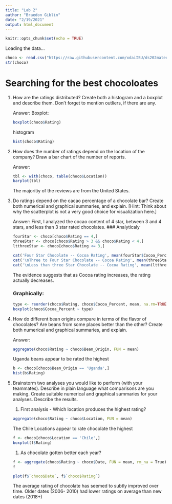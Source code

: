 ```yaml
---
title: "Lab 2"
author: "Braedon Giblin"
date: "2/19/2021"
output: html_document
---
```


```r
knitr::opts_chunk$set(echo = TRUE)
```

Loading the data...

```R
choco <- read.csv("https://raw.githubusercontent.com/xdaiISU/ds202materials/master/hwlabs/data/choco.csv") 
str(choco) 
```

# Searching for the best chocoloates

1.  How are the ratings distributed? Create both a histogram and a boxplot and describe them. Don’t forget to mention outliers, if there are any.

    Answer:
    Boxplot:
    ```R
    boxplot(choco$Rating)
    ```
    histogram
    ```R
    hist(choco$Rating)
    ```

1.  How does the number of ratings depend on the location of the company? Draw a bar chart of the number of reports.
    
    Answer:
    ```R
    tbl <- with(choco, table(choco$Location))
    barplot(tbl)
    ```
    The majoritiy of the reviews are from the United States.
    
1.  Do ratings depend on the cacao percentage of a chocolate bar? Create both numerical and graphical summaries, and explain. [Hint: Think about why the scatterplot is not a very good choice for visualization here.]

    Answer:
    First, I analyzed the cocao content of 4 star, between 3 and 4 stars, and less than 3 star rated chocolates.
    ### Analyticaly
    ```R
    fourStar <- choco[choco$Rating == 4,]
    threeStar <- choco[choco$Rating > 3 && choco$Rating < 4,]
    ltthreeStar <- choco[choco$Rating <= 3,]
    
    cat('Four Star Chocolate -- Cocoa Rating', mean(fourStar$Cocoa_Percent, rm_na=True))
    cat('\nThree to Four Star Chocolate -- Cocoa Rating', mean(threeStar$Cocoa_Percent, rm_na=True))
    cat('\nLess than three Star Chocolate -- Cocoa Rating', mean(ltthreeStar$Cocoa_Percent, rm_na=True))
    ```
    The evidence suggests that as Cocoa rating increases, the rating actually decreases.
    
    ### Graphically:
    ```R
    type <- reorder(choco$Rating, choco$Cocoa_Percent, mean, na.rm=TRUE)
    boxplot(choco$Cocoa_Percent ~ type)
    
    ```
1.  How do different bean origins compare in terms of the flavor of chocolates? Are beans from some places better than the other? Create both numerical and graphical summaries, and explain.

    Answer:
    ```R
    aggregate(choco$Rating ~ choco$Bean_Origin, FUN = mean)
    ```
    Uganda beans appear to be rated the highest
    
    ```R
    b <- choco[choco$Bean_Origin == 'Uganda',]
    hist(b$Rating)
    ```
    
1.  Brainstorm two analyses you would like to perform (with your teammates). Describe in plain language what comparisons are you making. Create suitable numerical and graphical summaries for your analyses. Describe the results.

    1.  First analysis - Which location produces the highest rating?
    
    ```R
    aggregate(choco$Rating ~ choco$Location, FUN = mean)
    ```
    The Chile Locations appear to rate chocolate the highest
    ```R
    f <- choco[choco$Location == 'Chile',]
    boxplot(f$Rating)
    ```
    1. As chocolate gotten better each year?
    ```R
    f <- aggregate(choco$Rating ~ choco$Date, FUN = mean, rm_na = True)
    f
    ```
    ```R
    plot(f$`choco$Date`, f$`choco$Rating`)
    ```
    
    The average rating of chocolate has seemed to subtly improved over time. Older dates (2006- 2010) had lower ratings on average than new dates (2018+)